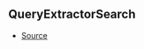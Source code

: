 ## QueryExtractorSearch



- [Source](https://github.com/Androz2091/discord-player/blob/a0c651a/packages/discord-player/src/types/types.ts#L210)
